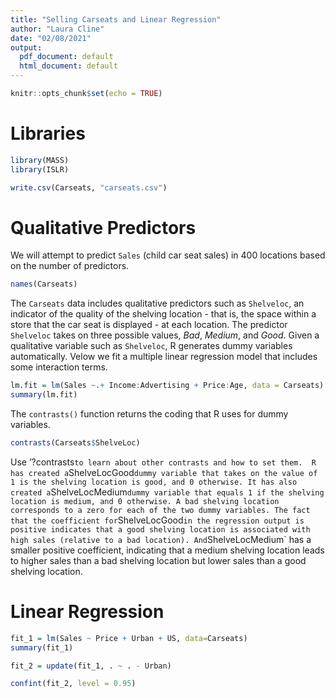 ```yaml
---
title: "Selling Carseats and Linear Regression"
author: "Laura Cline"
date: "02/08/2021"
output:
  pdf_document: default
  html_document: default
---
```


```r
knitr::opts_chunk$set(echo = TRUE)
```

# Libraries
```r
library(MASS)
library(ISLR)
```

```r
write.csv(Carseats, "carseats.csv")
```

# Qualitative Predictors 

We will attempt to predict `Sales` (child car seat sales) in 400 locations based on the number of predictors. 

```r
names(Carseats)
```

The `Carseats` data includes qualitative predictors such as `Shelveloc`, an indicator of the quality of the shelving location - that is, the space within a store that the car seat is displayed - at each location. The predictor `Shelveloc` takes on three possible values, *Bad*, *Medium*, and *Good*. Given a qualitative variable such as `Shelveloc`, R generates dummy variables automatically. Velow we fit a multiple linear regression model that includes some interaction terms. 

```r
lm.fit = lm(Sales ~.+ Income:Advertising + Price:Age, data = Carseats)
summary(lm.fit)
```

The `contrasts()` function returns the coding that R uses for dummy variables. 

```r
contrasts(Carseats$ShelveLoc)
```

Use '?contrasts` to learn about other contrasts and how to set them. 
R has created a `ShelveLocGood` dummy variable that takes on the value of 1 is the shelving location is good, and 0 otherwise. It has also created a `ShelveLocMedium` dummy variable that equals 1 if the shelving location is medium, and 0 otherwise. A bad shelving location corresponds to a zero for each of the two dummy variables. The fact that the coefficient for `ShelveLocGood` in the regression output is positive indicates that a good shelving location is associated with high sales (relative to a bad location). And `ShelveLocMedium` has a smaller positive coefficient, indicating that a medium shelving location leads to higher sales than a bad shelving location but lower sales than a good shelving location.

# Linear Regression 

```r
fit_1 = lm(Sales ~ Price + Urban + US, data=Carseats)
summary(fit_1)
```


```r
fit_2 = update(fit_1, . ~ . - Urban)
```

```r
confint(fit_2, level = 0.95)
```


